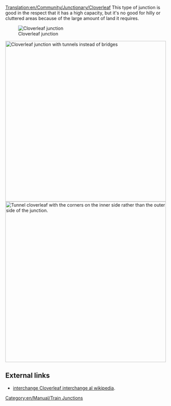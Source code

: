 [[Translation:en/Community/Junctionary/Cloverleaf]]
{{en/Community/Junctionary/Navigation}}
This type of junction is good in the respect that it has a high capacity, but it's no good for hilly or cluttered areas because of the large amount of land it requires.

[[File:en/Community/Junctionary/Cloverleaf.png|none|frame|Cloverleaf junction]]

{{en/Community/Junctionary/Junction Criteria|Cheap|1|0|1|1|0|0|0|1|0|1|1|0||Broken down trains only affect the one track and left turns.|
*Can handle 4+ trains at a time.
*Takes up a large amount of space when built without sharp corners.
*Make the loop and diagonal branches longer than your trains, so the main line is not blocked by a waiting train.
*Use tunnels if the bridges slow down your trains.
*If necessary, upgrade to an [[en/Community/Junctionary/Tetrathorp-Junction|Over-Under junction]].
*Area: 10 x 10

*To be able to fully store a 12 length (6 grid spaces) train in each left turn movement, use a length of 2 for each side of the cloverleaf and start the cloverleaf 3 spaces away from the center intersection
*In general, the storage space of each cloverleaf is 7*n for a size n cloverleaf, where n is the length of each side in the leaf (start size n cloverleaf at 2*n-1 spaces away from the center intersection)
}}
[[File:en/Community/Junctionary/Cloverleaf with tunnels.png|none|thumb|500px|Cloverleaf junction with tunnels instead of bridges]]
[[File:en/Community/Junctionary/Cloverleaf inward corners.png|none|thumb|500px|Tunnel cloverleaf with the corners on the inner side rather than the outer side of the junction.]]

==External links==
*[https://www.wikipedia.org/wiki/Cloverleaf interchange Cloverleaf interchange al wikipedia].

[[Category:en/Manual/Train Junctions]]